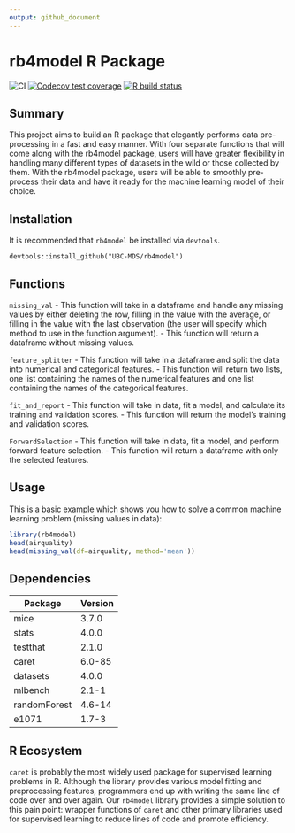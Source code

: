 ```yaml
---
output: github_document
---
```


<!-- README.md is generated from README.Rmd. Please edit that file -->

# rb4model R Package

<!-- badges: start -->
![CI](https://github.com/UBC-MDS/rb4model/workflows/CI/badge.svg)
[![Codecov test coverage](https://codecov.io/gh/UBC-MDS/rb4model/branch/master/graph/badge.svg)](https://codecov.io/gh/UBC-MDS/rb4model?branch=master)
[![R build status](https://github.com/UBC-MDS/rb4model/workflows/R-CMD-check/badge.svg)](https://github.com/UBC-MDS/rb4model/actions)
<!-- badges: end -->

## Summary

This project aims to build an R package that elegantly
performs data pre-processing in a fast and easy manner. With four
separate functions that will come along with the rb4model package, users
will have greater flexibility in handling many different types of
datasets in the wild or those collected by them. With the rb4model package,
users will be able to smoothly pre-process their data and have it ready
for the machine learning model of their choice.

## Installation

It is recommended that `rb4model` be installed via `devtools`.

```
devtools::install_github("UBC-MDS/rb4model")
```
  
## Functions

`missing_val`
- This function will take in a dataframe and handle any missing values by either deleting the row, filling in the value with the average, or filling in the value with the last observation (the user will specify which method to use in the function argument).
- This function will return a dataframe without missing values.

`feature_splitter`
- This function will take in a dataframe and split the data into numerical and categorical features.
- This function will return two lists, one list containing the names of the numerical features and one list containing the names of the categorical features.

`fit_and_report`
- This function will take in data, fit a model, and calculate its training and validation scores.
- This function will return the model's training and validation scores.

`ForwardSelection`
- This function will take in data, fit a model, and perform forward feature selection.
- This function will return a dataframe with only the selected features.

## Usage

This is a basic example which shows you how to solve a common machine learning problem (missing values in data):

```r
library(rb4model)
head(airquality)
head(missing_val(df=airquality, method='mean'))
```

## Dependencies

|Package|Version|
|-------|-------|
|mice|3.7.0|
|stats|4.0.0|
|testthat|2.1.0|
|caret|6.0-85|
|datasets|4.0.0|
|mlbench|2.1-1|
|randomForest|4.6-14|
|e1071|1.7-3|
    
## R Ecosystem

`caret` is probably the most widely used package for supervised learning problems in R. Although the library provides various model fitting and preprocessing features, programmers end up with writing the same line of code over and over again. Our `rb4model` library provides a simple solution to this pain point: wrapper functions of `caret` and other primary libraries used for supervised learning to reduce lines of code and promote efficiency.
